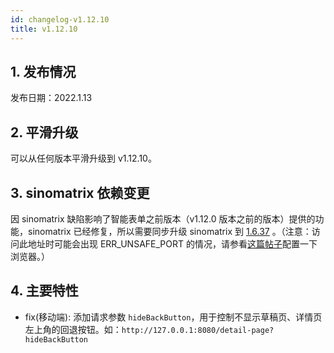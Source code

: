 ```yaml
---
id: changelog-v1.12.10
title: v1.12.10
---
```



## 1. 发布情况

发布日期：2022.1.13

<BundleList version="1.12.10" frontend="1.12.10" backend="1.12.9" />

## 2. 平滑升级

可以从任何版本平滑升级到 v1.12.10。

## 3. sinomatrix 依赖变更

因 sinomatrix 缺陷影响了智能表单之前版本（v1.12.0 版本之前的版本）提供的功能，sinomatrix 已经修复，所以需要同步升级 sinomatrix 到 [1.6.37](http://47.93.34.153:10080/sino-matrix/sino-matrix/blob/master/CHANGELOG.md) 。（注意：访问此地址时可能会出现 ERR_UNSAFE_PORT 的情况，请参看[这篇帖子](https://blog.csdn.net/kjcxmx/article/details/118122483)配置一下浏览器。）

## 4. 主要特性

- fix(移动端): 添加请求参数 `hideBackButton`，用于控制不显示草稿页、详情页左上角的回退按钮。如：`http://127.0.0.1:8080/detail-page?hideBackButton`

